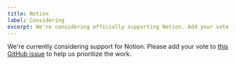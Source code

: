 ```yaml
---
title: Notion
label: Considering
excerpt: We're considering officially supporting Notion. Add your vote.
---
```


We're currently considering support for Notion. Please add your vote to [this GitHub issue](https://github.com/wesbitty/wesbitty/issues/174) to help us prioritize the work.

